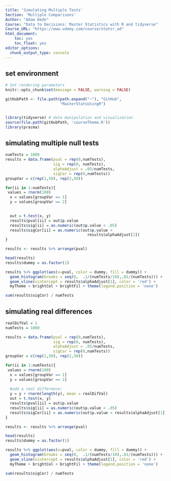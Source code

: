 ```yaml
---
title: 'Simulating Multiple Tests'
Section: 'Multiple Comparisons'
Author: "Adam Dede"
Course: "Data to Decisions: Master Statistics with R and tidyverse"
Course_URL: "https://www.udemy.com/course/statsr_ad" 
html_document:
    toc: yes
    toc_float: yes
editor_options:
  chunk_output_type: console
---
```



## set environment

```r

# Set rendering parameters
knitr::opts_chunk$set(message = FALSE, warning = FALSE)

gitHubPath <- file.path(path.expand("~"), "GitHub", 
                        "MasterStatsUsingR")


library(tidyverse) # data manipulation and visualization
source(file.path(gitHubPath, 'courseTheme.R'))
library(pracma)

```

## simulating multiple null tests 

```r

numTests = 1000
results = data.frame(pval = rep(0,numTests),
                     sig = rep(0, numTests),
                     alphaAdjust = .05/numTests,
                     sigCor = rep(0,numTests))
groupVar = c(rep(1,50), rep(2,50))

for(ii in 1:numTests){
 values = rnorm(100)
  x = values[groupVar == 1]
  y = values[groupVar == 2] 
  

  out = t.test(x, y)
  results$pval[ii] = out$p.value
  results$sig[ii] = as.numeric(out$p.value < .05)
  results$sigCor[ii] = as.numeric(out$p.value <
                                    results$alphaAdjust[1])
}

results <- results %>% arrange(pval)

head(results)
results$dummy = as.factor(1)

results %>% ggplot(aes(x=pval, color = dummy, fill = dummy)) + 
  geom_histogram(breaks = seq(0,  .1/(numTests/10),.01/(numTests))) + 
  geom_vline(xintercept = results$alphaAdjust[1], color = 'red') + 
  myTheme + brightCol + brightFil + theme(legend.position = 'none')

sum(results$sigCor) / numTests

```
## simulating  real differences

```r

realDifVal = 1
numTests = 1000

results = data.frame(pval = rep(0,numTests),
                     sig = rep(0, numTests),
                     alphaAdjust = .05/numTests,
                     sigCor = rep(0,numTests))
groupVar = c(rep(1,50), rep(2,50))

for(ii in 1:numTests){
 values = rnorm(100)
  x = values[groupVar == 1]
  y = values[groupVar == 2] 
  
  #add a real difference:
  y = y + rnorm(length(y), mean = realDifVal)
  out = t.test(x, y)
  results$pval[ii] = out$p.value
  results$sig[ii] = as.numeric(out$p.value < .05)
  results$sigCor[ii] = as.numeric(out$p.value < results$alphaAdjust[1])
}

results <- results %>% arrange(pval)

head(results)
results$dummy = as.factor(1)

results %>% ggplot(aes(x=pval, color = dummy, fill = dummy)) + 
  geom_histogram(breaks = seq(0,  .1/(numTests/10),.01/(numTests))) + 
  geom_vline(xintercept = results$alphaAdjust[1], color = 'red') + 
  myTheme + brightCol + brightFil + theme(legend.position = 'none')

sum(results$sigCor) / numTests

```

